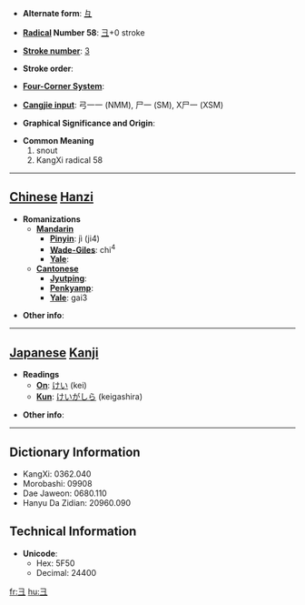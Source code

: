 * '''Alternate form''': [[彑]]

* '''[[Wiktionary:Chinese radical index| Radical]] Number 58''': [[Wiktionary:Chinese radical index 彐|彐]]+0 stroke

* '''[[Wiktionary:Chinese total strokes index|Stroke number]]''': [[Wiktionary:Chinese total strokes index 3|3]]

* '''Stroke order''': 

* '''[[Wiktionary:Chinese four corner index|Four-Corner System]]''': 

* '''[[Wiktionary:Chinese Cangjie index|Cangjie input]]''': 弓一一 (NMM), 尸一 (SM), X尸一 (XSM)

* '''Graphical Significance and Origin''': 

* '''Common Meaning'''
*#snout
*# KangXi radical 58


----

== [[Chinese]] [[Hanzi]] ==

* '''Romanizations'''
** '''[[Mandarin]]'''
*** '''[[Pinyin]]''': jì (ji4)
*** '''[[Wade-Giles]]''': chi<sup>4</sup>
*** '''[[Yale]]''': 
** '''[[Cantonese]]'''
*** '''[[Jyutping]]''':
*** '''[[Penkyamp]]''': 
*** '''[[Yale]]''': gai3

* '''Other info''': 

----

== [[Japanese]] [[Kanji]] ==

* '''Readings'''
** '''[[On]]''': [[けい]] (kei)
** '''[[Kun]]''': [[けいがしら]] (keigashira)

* '''Other info''':  

----

== Dictionary Information ==

* KangXi: 0362.040
* Morobashi: 09908
* Dae Jaweon: 0680.110
* Hanyu Da Zidian: 20960.090

== Technical Information ==

* '''Unicode''':
** Hex: 5F50
** Decimal: 24400

[[fr:彐]]
[[hu:彐]]
